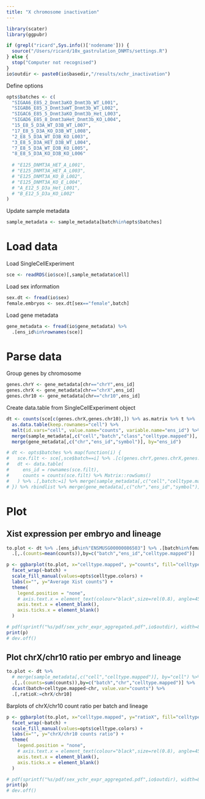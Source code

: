 ```yaml
---
title: "X chromosome inactivation"
---
```


```r
library(scater)
library(ggpubr)
```

```r
if (grepl("ricard",Sys.info()['nodename'])) {
  source("/Users/ricard/10x_gastrulation_DNMTs/settings.R")
} else {
  stop("Computer not recognised")
}
io$outdir <- paste0(io$basedir,"/results/xchr_inactivation")
```

Define options
```r
opts$batches <- c(
  "SIGAA6_E85_2_Dnmt3aKO_Dnmt3b_WT_L001", 
  "SIGAB6_E85_3_Dnmt3aWT_Dnmt3b_WT_L002", 
  "SIGAC6_E85_5_Dnmt3aKO_Dnmt3b_Het_L003", 
  "SIGAD6_E85_8_Dnmt3aHet_Dnmt3b_KO_L004",
  "15_E8_5_D3A_WT_D3B_WT_L007",
  "17_E8_5_D3A_KO_D3B_WT_L008",
  "2_E8_5_D3A_WT_D3B_KO_L003",
  "3_E8_5_D3A_HET_D3B_WT_L004",
  "7_E8_5_D3A_WT_D3B_KO_L005",
  "8_E8_5_D3A_KO_D3B_KO_L006"
  
  # "E125_DNMT3A_HET_A_L001", 
  # "E125_DNMT3A_HET_A_L003", 
  # "E125_DNMT3A_KO_B_L002", 
  # "E125_DNMT3A_KO_E_L004", 
  # "A_E12_5_D3a_Het_L001",
  # "B_E12_5_D3a_KO_L002"
)
```

Update sample metadata
```r
sample_metadata <- sample_metadata[batch%in%opts$batches]
```

# Load data

Load SingleCellExperiment
```r
sce <- readRDS(io$sce)[,sample_metadata$cell]
```

Load sex information
```r
sex.dt <- fread(io$sex)
female.embryos <- sex.dt[sex=="female",batch]
```

Load gene metadata
```r
gene_metadata <- fread(io$gene_metadata) %>% 
  .[ens_id%in%rownames(sce)]
```

# Parse data

Group genes by chromosome
```r
genes.chrY <- gene_metadata[chr=="chrY",ens_id]
genes.chrX <- gene_metadata[chr=="chrX",ens_id]
genes.chr10 <- gene_metadata[chr=="chr10",ens_id]
```

Create data.table from SingleCellExperiment object
```r
dt <- counts(sce[c(genes.chrX,genes.chr10),]) %>% as.matrix %>% t %>%
  as.data.table(keep.rownames="cell") %>%
  melt(id.vars="cell", value.name="counts", variable.name="ens_id") %>%
  merge(sample_metadata[,c("cell","batch","class","celltype.mapped")], by="cell")  %>%
  merge(gene_metadata[,c("chr","ens_id","symbol")], by="ens_id")
```

```r
# dt <- opts$batches %>% map(function(i) { 
#   sce.filt <- sce[,sce$batch==i] %>% .[c(genes.chrY,genes.chrX,genes.chr10),]
#   dt <- data.table(
#     ens_id = rownames(sce.filt),
#     counts = counts(sce.filt) %>% Matrix::rowSums()
#   ) %>% .[,batch:=i] %>% merge(sample_metadata[,c("cell","celltype.mapped")],by=c("cell","batch"))
# }) %>% rbindlist %>% merge(gene_metadata[,c("chr","ens_id","symbol")], by="ens_id")
```

# Plot

## Xist expression per embryo and lineage

```r
to.plot <- dt %>% .[ens_id%in%"ENSMUSG00000086503"] %>% .[batch%in%female.embryos] %>%
  .[,.(counts=mean(counts)),by=c("batch","ens_id","celltype.mapped")]
```

```r
p <- ggbarplot(to.plot, x="celltype.mapped", y="counts", fill="celltype.mapped") +
  facet_wrap(~batch) +
  scale_fill_manual(values=opts$celltype.colors) +
  labs(x="", y="Average Xist counts") +
  theme(
    legend.position = "none",
    # axis.text.x = element_text(colour="black",size=rel(0.8), angle=45, hjust=1, vjust=1),
    axis.text.x = element_blank(),
    axis.ticks.x = element_blank()
  )

# pdf(sprintf("%s/pdf/sex_ychr_expr_aggregated.pdf",io$outdir), width=8, height=6, useDingbats = F)
print(p)
# dev.off()
```

## Plot chrX/chr10 ratio per embryo and lineage

```r
to.plot <- dt %>% 
  # merge(sample_metadata[,c("cell","celltype.mapped")], by="cell") %>%
  .[,.(counts=sum(counts)),by=c("batch","chr","celltype.mapped")] %>%
  dcast(batch+celltype.mapped~chr, value.var="counts") %>%
  .[,ratioX:=chrX/chr10]
```

Barplots of chrX/chr10 count ratio per batch and lineage
```r
p <- ggbarplot(to.plot, x="celltype.mapped", y="ratioX", fill="celltype.mapped") +
  facet_wrap(~batch) +
  scale_fill_manual(values=opts$celltype.colors) +
  labs(x="", y="chrX/chr10 counts ratio") +
  theme(
    legend.position = "none",
    # axis.text.x = element_text(colour="black",size=rel(0.8), angle=45, hjust=1, vjust=1),
    axis.text.x = element_blank(),
    axis.ticks.x = element_blank()
  )

# pdf(sprintf("%s/pdf/sex_ychr_expr_aggregated.pdf",io$outdir), width=8, height=6, useDingbats = F)
print(p)
# dev.off()
```
